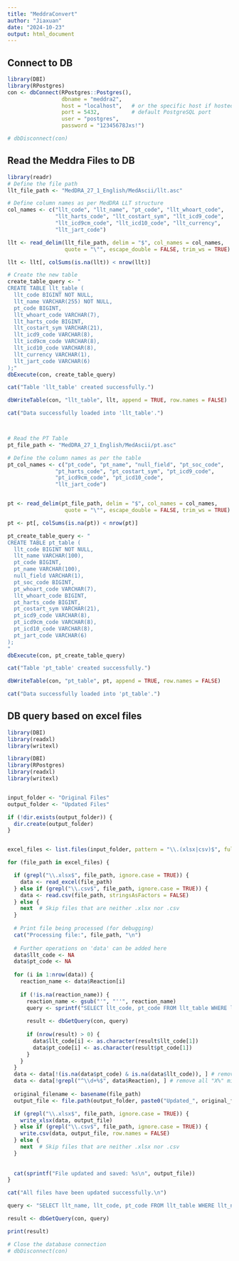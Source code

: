 ```yaml
---
title: "MeddraConvert"
author: "Jiaxuan"
date: "2024-10-23"
output: html_document
---
```


## Connect to DB
```r
library(DBI)
library(RPostgres)
con <- dbConnect(RPostgres::Postgres(),
                 dbname = "meddra2",
                 host = "localhost",   # or the specific host if hosted elsewhere
                 port = 5432,          # default PostgreSQL port
                 user = "postgres",
                 password = "12345678Jxs!")

# dbDisconnect(con)
```

## Read the Meddra Files to DB

```r
library(readr)
# Define the file path
llt_file_path <- "MedDRA_27_1_English/MedAscii/llt.asc"

# Define column names as per MedDRA LLT structure
col_names <- c("llt_code", "llt_name", "pt_code", "llt_whoart_code", 
               "llt_harts_code", "llt_costart_sym", "llt_icd9_code", 
               "llt_icd9cm_code", "llt_icd10_code", "llt_currency", 
               "llt_jart_code")

llt <- read_delim(llt_file_path, delim = "$", col_names = col_names, 
                  quote = "\"", escape_double = FALSE, trim_ws = TRUE)

llt <- llt[, colSums(is.na(llt)) < nrow(llt)]

# Create the new table
create_table_query <- "
CREATE TABLE llt_table (
  llt_code BIGINT NOT NULL,
  llt_name VARCHAR(255) NOT NULL,
  pt_code BIGINT,
  llt_whoart_code VARCHAR(7),
  llt_harts_code BIGINT,
  llt_costart_sym VARCHAR(21),
  llt_icd9_code VARCHAR(8),
  llt_icd9cm_code VARCHAR(8),
  llt_icd10_code VARCHAR(8),
  llt_currency VARCHAR(1),
  llt_jart_code VARCHAR(6)
);"
dbExecute(con, create_table_query)

cat("Table 'llt_table' created successfully.")

dbWriteTable(con, "llt_table", llt, append = TRUE, row.names = FALSE)

cat("Data successfully loaded into 'llt_table'.")



# Read the PT Table
pt_file_path <- "MedDRA_27_1_English/MedAscii/pt.asc"

# Define the column names as per the table
pt_col_names <- c("pt_code", "pt_name", "null_field", "pt_soc_code", 
               "pt_harts_code", "pt_costart_sym", "pt_icd9_code", 
               "pt_icd9cm_code", "pt_icd10_code",  
               "llt_jart_code")


pt <- read_delim(pt_file_path, delim = "$", col_names = col_names, 
                  quote = "\"", escape_double = FALSE, trim_ws = TRUE)

pt <- pt[, colSums(is.na(pt)) < nrow(pt)]

pt_create_table_query <- "
CREATE TABLE pt_table (
  llt_code BIGINT NOT NULL,
  llt_name VARCHAR(100),
  pt_code BIGINT,
  pt_name VARCHAR(100),
  null_field VARCHAR(1),
  pt_soc_code BIGINT,
  pt_whoart_code VARCHAR(7),
  llt_whoart_code BIGINT,
  pt_harts_code BIGINT,
  pt_costart_sym VARCHAR(21),
  pt_icd9_code VARCHAR(8),
  pt_icd9cm_code VARCHAR(8),
  pt_icd10_code VARCHAR(8),
  pt_jart_code VARCHAR(6)
);
"
dbExecute(con, pt_create_table_query)

cat("Table 'pt_table' created successfully.")

dbWriteTable(con, "pt_table", pt, append = TRUE, row.names = FALSE)

cat("Data successfully loaded into 'pt_table'.")
```

## DB query based on excel files

```r
library(DBI)
library(readxl)
library(writexl)

library(DBI)
library(RPostgres)
library(readxl)
library(writexl)


input_folder <- "Original Files"
output_folder <- "Updated Files"

if (!dir.exists(output_folder)) {
  dir.create(output_folder)
}


excel_files <- list.files(input_folder, pattern = "\\.(xlsx|csv)$", full.names = TRUE)

for (file_path in excel_files) {

  if (grepl("\\.xlsx$", file_path, ignore.case = TRUE)) {
    data <- read_excel(file_path)
  } else if (grepl("\\.csv$", file_path, ignore.case = TRUE)) {
    data <- read.csv(file_path, stringsAsFactors = FALSE)
  } else {
    next  # Skip files that are neither .xlsx nor .csv
  }
  
  # Print file being processed (for debugging)
  cat("Processing file:", file_path, "\n")
  
  # Further operations on 'data' can be added here
  data$llt_code <- NA
  data$pt_code <- NA
  
  for (i in 1:nrow(data)) {
    reaction_name <- data$Reaction[i]
    
    if (!is.na(reaction_name)) {
      reaction_name <- gsub("'", "''", reaction_name) 
      query <- sprintf("SELECT llt_code, pt_code FROM llt_table WHERE llt_name ILIKE '%s';", reaction_name)
      
      result <- dbGetQuery(con, query)
      
      if (nrow(result) > 0) {
        data$llt_code[i] <- as.character(result$llt_code[1])
        data$pt_code[i] <- as.character(result$pt_code[1])
      }
    }
  }
  data <- data[!(is.na(data$pt_code) & is.na(data$llt_code)), ] # remove all empty code mismatch
  data <- data[!grepl("^\\d+%$", data$Reaction), ] # remove all "X%" mismatch
  
  original_filename <- basename(file_path)
  output_file <- file.path(output_folder, paste0("Updated_", original_filename))

  if (grepl("\\.xlsx$", file_path, ignore.case = TRUE)) {
    write_xlsx(data, output_file)
  } else if (grepl("\\.csv$", file_path, ignore.case = TRUE)) {
    write.csv(data, output_file, row.names = FALSE)
  } else {
    next  # Skip files that are neither .xlsx nor .csv
  }
  
  
  cat(sprintf("File updated and saved: %s\n", output_file))
}

cat("All files have been updated successfully.\n")

```

```r
query <- "SELECT llt_name, llt_code, pt_code FROM llt_table WHERE llt_name ILIKE  'Cardiac and Arterial Vascular Occlusive Events';"

result <- dbGetQuery(con, query)

print(result)

# Close the database connection
# dbDisconnect(con)

```